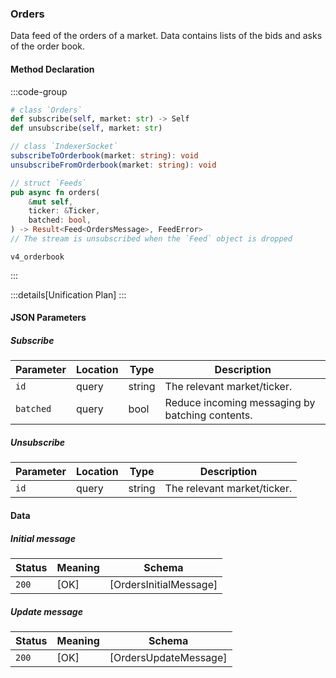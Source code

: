### Orders

Data feed of the orders of a market. Data contains lists of the bids and asks of the order book.

#### Method Declaration

:::code-group

```python [Python]
# class `Orders`
def subscribe(self, market: str) -> Self
def unsubscribe(self, market: str)
```

```typescript [TypeScript]
// class `IndexerSocket`
subscribeToOrderbook(market: string): void
unsubscribeFromOrderbook(market: string): void
```

```rust [Rust]
// struct `Feeds`
pub async fn orders(
    &mut self,
    ticker: &Ticker,
    batched: bool,
) -> Result<Feed<OrdersMessage>, FeedError>
// The stream is unsubscribed when the `Feed` object is dropped
```

```url [Channel]
v4_orderbook
```

:::

:::details[Unification Plan]
:::

#### JSON Parameters

##### Subscribe

| Parameter           | Location | Type               | Description                                                           |
| ------------------- | -------- | ------------------ | --------------------------------------------------------------------- |
| `id`                | query    | string             | The relevant market/ticker. |
| `batched`           | query    | bool               | Reduce incoming messaging by batching contents. |

##### Unsubscribe

| Parameter           | Location | Type               | Description                                                           |
| ------------------- | -------- | ------------------ | --------------------------------------------------------------------- |
| `id`                | query    | string             | The relevant market/ticker.  |

#### Data

##### Initial message

| Status | Meaning     | Schema                          |
| ------ | ----------- | ------------------------------- |
| `200`  | [OK]        | [OrdersInitialMessage]          |

##### Update message

| Status | Meaning     | Schema                          |
| ------ | ----------- | ------------------------------- |
| `200`  | [OK]        | [OrdersUpdateMessage]           |
